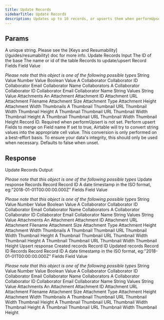 ```yaml
---
title: Update Records
sidebarTitle: Update Records
description: Updates up to 10 records, or upserts them when performUpsert is set.
---
```

    
## Params
    
<ParamField path="key" type="string" required={true}>
  A unique string. Please see the [Keys and Resumability](/guides/resumability)
  doc for more info.
</ParamField><ParamField path="params" type="object" required={true}>
   Update Records Input
<Expandable title="properties" defaultOpen={true}><ParamField path="baseId" type="string" required={true}>
   The ID of the base
</ParamField><ParamField path="tableIdOrName" type="string" required={true}>
   The name or id of the table
</ParamField><ParamField path="records" type="array" required={true}>
   Records to update/upsert
<Expandable title="items" defaultOpen={false}><ParamField path="records[n]" type="object" required={true}>
   Record
<Expandable title="properties" defaultOpen={false}><ParamField path="fields" type="object" required={true}>
   Fields
<Expandable title="properties" defaultOpen={false}><ParamField path="fields[key]" type="string | number | boolean | object | array" required={false}>
   Field Value

*Please note that this object is one of the following possible types*
<Expandable title="possible types for fields[key]" defaultOpen={false}><ParamField path="StringValue" type="string" required={false}>
   String Value
</ParamField><ParamField path="NumberValue" type="number" required={false}>
   Number Value
</ParamField><ParamField path="BooleanValue" type="boolean" required={false}>
   Boolean Value
</ParamField><ParamField path="ACollaborator" type="object" required={false}>
   A Collaborator
<Expandable title="properties" defaultOpen={false}><ParamField path="id" type="string" required={true}>
   Collaborator ID
</ParamField><ParamField path="email" type="string" required={true}>
   Collaborator Email
</ParamField><ParamField path="name" type="string" required={true}>
   Collaborator Name
</ParamField></Expandable></ParamField><ParamField path="Collaborators" type="array" required={false}>
   Collaborators
<Expandable title="items" defaultOpen={false}><ParamField path="Collaborators[n]" type="object" required={false}>
   A Collaborator
<Expandable title="properties" defaultOpen={false}><ParamField path="id" type="string" required={true}>
   Collaborator ID
</ParamField><ParamField path="email" type="string" required={true}>
   Collaborator Email
</ParamField><ParamField path="name" type="string" required={true}>
   Collaborator Name
</ParamField></Expandable></ParamField></Expandable></ParamField><ParamField path="StringValues" type="array" required={false}>
   String Values
<Expandable title="items" defaultOpen={false}><ParamField path="StringValues[n]" type="string" required={false}>
   String Value
</ParamField></Expandable></ParamField><ParamField path="Attachments" type="array" required={false}>
   Attachments
<Expandable title="items" defaultOpen={false}><ParamField path="Attachments[n]" type="object" required={false}>
   An Attachment
<Expandable title="properties" defaultOpen={false}><ParamField path="id" type="string" required={true}>
   Attachment ID
</ParamField><ParamField path="url" type="string" required={true}>
   Attachment URL
</ParamField><ParamField path="filename" type="string" required={true}>
   Attachment Filename
</ParamField><ParamField path="size" type="number" required={true}>
   Attachment Size
</ParamField><ParamField path="type" type="string" required={true}>
   Attachment Type
</ParamField><ParamField path="height" type="number" required={false}>
   Attachment Height
</ParamField><ParamField path="width" type="number" required={false}>
   Attachment Width
</ParamField><ParamField path="thumbnails" type="object" required={false}>
   Thumbnails
<Expandable title="properties" defaultOpen={false}><ParamField path="small" type="object" required={true}>
   A Thumbnail
<Expandable title="properties" defaultOpen={false}><ParamField path="url" type="string" required={true}>
   Thumbnail URL
</ParamField><ParamField path="width" type="number" required={true}>
   Thumbnail Width
</ParamField><ParamField path="height" type="number" required={true}>
   Thumbnail Height
</ParamField></Expandable></ParamField><ParamField path="large" type="object" required={true}>
   A Thumbnail
<Expandable title="properties" defaultOpen={false}><ParamField path="url" type="string" required={true}>
   Thumbnail URL
</ParamField><ParamField path="width" type="number" required={true}>
   Thumbnail Width
</ParamField><ParamField path="height" type="number" required={true}>
   Thumbnail Height
</ParamField></Expandable></ParamField><ParamField path="full" type="object" required={true}>
   A Thumbnail
<Expandable title="properties" defaultOpen={false}><ParamField path="url" type="string" required={true}>
   Thumbnail URL
</ParamField><ParamField path="width" type="number" required={true}>
   Thumbnail Width
</ParamField><ParamField path="height" type="number" required={true}>
   Thumbnail Height
</ParamField></Expandable></ParamField></Expandable></ParamField></Expandable></ParamField></Expandable></ParamField></Expandable></ParamField></Expandable></ParamField><ParamField path="id" type="string" required={false}>
   Record ID. Required when performUpsert is not set.
</ParamField></Expandable></ParamField></Expandable></ParamField><ParamField path="performUpsert" type="object" required={false}>
   Perform upsert
<Expandable title="properties" defaultOpen={false}><ParamField path="fieldsToMergeOn" type="array" required={true}>
   Fields to merge on
<Expandable title="items" defaultOpen={false}><ParamField path="fieldsToMergeOn[n]" type="string" required={true}>
   Field name
</ParamField></Expandable></ParamField></Expandable></ParamField><ParamField path="typecast" type="boolean" required={false}>
   If set to true, Airtable will try to convert string values into the appropriate cell value. This conversion is only performed on a best-effort basis. To ensure your data's integrity, this should only be used when necessary. Defaults to false when unset.
</ParamField></Expandable></ParamField>

## Response

<ResponseField path="response" type="object" required={true}>
   Update Records Output

*Please note that this object is one of the following possible types*
<Expandable title="possible types for response" defaultOpen={false}><ResponseField path="Updateresponse" type="object" required={false}>
   Update response
<Expandable title="properties" defaultOpen={false}><ResponseField path="records" type="array" required={true}>
   Records
<Expandable title="items" defaultOpen={false}><ResponseField path="records[n]" type="object" required={true}>
   Record
<Expandable title="properties" defaultOpen={false}><ResponseField path="id" type="string" required={true}>
   Record ID
</ResponseField><ResponseField path="createdTime" type="string" required={true}>
   A date timestamp in the ISO format, eg:"2018-01-01T00:00:00.000Z"
</ResponseField><ResponseField path="fields" type="object" required={true}>
   Fields
<Expandable title="properties" defaultOpen={false}><ResponseField path="fields[key]" type="string | number | boolean | object | array" required={false}>
   Field Value

*Please note that this object is one of the following possible types*
<Expandable title="possible types for fields[key]" defaultOpen={false}><ResponseField path="StringValue" type="string" required={false}>
   String Value
</ResponseField><ResponseField path="NumberValue" type="number" required={false}>
   Number Value
</ResponseField><ResponseField path="BooleanValue" type="boolean" required={false}>
   Boolean Value
</ResponseField><ResponseField path="ACollaborator" type="object" required={false}>
   A Collaborator
<Expandable title="properties" defaultOpen={false}><ResponseField path="id" type="string" required={true}>
   Collaborator ID
</ResponseField><ResponseField path="email" type="string" required={true}>
   Collaborator Email
</ResponseField><ResponseField path="name" type="string" required={true}>
   Collaborator Name
</ResponseField></Expandable></ResponseField><ResponseField path="Collaborators" type="array" required={false}>
   Collaborators
<Expandable title="items" defaultOpen={false}><ResponseField path="Collaborators[n]" type="object" required={false}>
   A Collaborator
<Expandable title="properties" defaultOpen={false}><ResponseField path="id" type="string" required={true}>
   Collaborator ID
</ResponseField><ResponseField path="email" type="string" required={true}>
   Collaborator Email
</ResponseField><ResponseField path="name" type="string" required={true}>
   Collaborator Name
</ResponseField></Expandable></ResponseField></Expandable></ResponseField><ResponseField path="StringValues" type="array" required={false}>
   String Values
<Expandable title="items" defaultOpen={false}><ResponseField path="StringValues[n]" type="string" required={false}>
   String Value
</ResponseField></Expandable></ResponseField><ResponseField path="Attachments" type="array" required={false}>
   Attachments
<Expandable title="items" defaultOpen={false}><ResponseField path="Attachments[n]" type="object" required={false}>
   An Attachment
<Expandable title="properties" defaultOpen={false}><ResponseField path="id" type="string" required={true}>
   Attachment ID
</ResponseField><ResponseField path="url" type="string" required={true}>
   Attachment URL
</ResponseField><ResponseField path="filename" type="string" required={true}>
   Attachment Filename
</ResponseField><ResponseField path="size" type="number" required={true}>
   Attachment Size
</ResponseField><ResponseField path="type" type="string" required={true}>
   Attachment Type
</ResponseField><ResponseField path="height" type="number" required={false}>
   Attachment Height
</ResponseField><ResponseField path="width" type="number" required={false}>
   Attachment Width
</ResponseField><ResponseField path="thumbnails" type="object" required={false}>
   Thumbnails
<Expandable title="properties" defaultOpen={false}><ResponseField path="small" type="object" required={true}>
   A Thumbnail
<Expandable title="properties" defaultOpen={false}><ResponseField path="url" type="string" required={true}>
   Thumbnail URL
</ResponseField><ResponseField path="width" type="number" required={true}>
   Thumbnail Width
</ResponseField><ResponseField path="height" type="number" required={true}>
   Thumbnail Height
</ResponseField></Expandable></ResponseField><ResponseField path="large" type="object" required={true}>
   A Thumbnail
<Expandable title="properties" defaultOpen={false}><ResponseField path="url" type="string" required={true}>
   Thumbnail URL
</ResponseField><ResponseField path="width" type="number" required={true}>
   Thumbnail Width
</ResponseField><ResponseField path="height" type="number" required={true}>
   Thumbnail Height
</ResponseField></Expandable></ResponseField><ResponseField path="full" type="object" required={true}>
   A Thumbnail
<Expandable title="properties" defaultOpen={false}><ResponseField path="url" type="string" required={true}>
   Thumbnail URL
</ResponseField><ResponseField path="width" type="number" required={true}>
   Thumbnail Width
</ResponseField><ResponseField path="height" type="number" required={true}>
   Thumbnail Height
</ResponseField></Expandable></ResponseField></Expandable></ResponseField></Expandable></ResponseField></Expandable></ResponseField></Expandable></ResponseField></Expandable></ResponseField></Expandable></ResponseField></Expandable></ResponseField></Expandable></ResponseField><ResponseField path="Upsertresponse" type="object" required={false}>
   Upsert response
<Expandable title="properties" defaultOpen={false}><ResponseField path="createdRecords" type="array" required={true}>
   Created records
<Expandable title="items" defaultOpen={false}><ResponseField path="createdRecords[n]" type="string" required={true}>
   Record ID
</ResponseField></Expandable></ResponseField><ResponseField path="updatedRecords" type="array" required={true}>
   Updated records
<Expandable title="items" defaultOpen={false}><ResponseField path="updatedRecords[n]" type="string" required={true}>
   Record ID
</ResponseField></Expandable></ResponseField><ResponseField path="records" type="array" required={true}>
   Records
<Expandable title="items" defaultOpen={false}><ResponseField path="records[n]" type="object" required={true}>
   Record
<Expandable title="properties" defaultOpen={false}><ResponseField path="id" type="string" required={true}>
   Record ID
</ResponseField><ResponseField path="createdTime" type="string" required={true}>
   A date timestamp in the ISO format, eg:"2018-01-01T00:00:00.000Z"
</ResponseField><ResponseField path="fields" type="object" required={true}>
   Fields
<Expandable title="properties" defaultOpen={false}><ResponseField path="fields[key]" type="string | number | boolean | object | array" required={false}>
   Field Value

*Please note that this object is one of the following possible types*
<Expandable title="possible types for fields[key]" defaultOpen={false}><ResponseField path="StringValue" type="string" required={false}>
   String Value
</ResponseField><ResponseField path="NumberValue" type="number" required={false}>
   Number Value
</ResponseField><ResponseField path="BooleanValue" type="boolean" required={false}>
   Boolean Value
</ResponseField><ResponseField path="ACollaborator" type="object" required={false}>
   A Collaborator
<Expandable title="properties" defaultOpen={false}><ResponseField path="id" type="string" required={true}>
   Collaborator ID
</ResponseField><ResponseField path="email" type="string" required={true}>
   Collaborator Email
</ResponseField><ResponseField path="name" type="string" required={true}>
   Collaborator Name
</ResponseField></Expandable></ResponseField><ResponseField path="Collaborators" type="array" required={false}>
   Collaborators
<Expandable title="items" defaultOpen={false}><ResponseField path="Collaborators[n]" type="object" required={false}>
   A Collaborator
<Expandable title="properties" defaultOpen={false}><ResponseField path="id" type="string" required={true}>
   Collaborator ID
</ResponseField><ResponseField path="email" type="string" required={true}>
   Collaborator Email
</ResponseField><ResponseField path="name" type="string" required={true}>
   Collaborator Name
</ResponseField></Expandable></ResponseField></Expandable></ResponseField><ResponseField path="StringValues" type="array" required={false}>
   String Values
<Expandable title="items" defaultOpen={false}><ResponseField path="StringValues[n]" type="string" required={false}>
   String Value
</ResponseField></Expandable></ResponseField><ResponseField path="Attachments" type="array" required={false}>
   Attachments
<Expandable title="items" defaultOpen={false}><ResponseField path="Attachments[n]" type="object" required={false}>
   An Attachment
<Expandable title="properties" defaultOpen={false}><ResponseField path="id" type="string" required={true}>
   Attachment ID
</ResponseField><ResponseField path="url" type="string" required={true}>
   Attachment URL
</ResponseField><ResponseField path="filename" type="string" required={true}>
   Attachment Filename
</ResponseField><ResponseField path="size" type="number" required={true}>
   Attachment Size
</ResponseField><ResponseField path="type" type="string" required={true}>
   Attachment Type
</ResponseField><ResponseField path="height" type="number" required={false}>
   Attachment Height
</ResponseField><ResponseField path="width" type="number" required={false}>
   Attachment Width
</ResponseField><ResponseField path="thumbnails" type="object" required={false}>
   Thumbnails
<Expandable title="properties" defaultOpen={false}><ResponseField path="small" type="object" required={true}>
   A Thumbnail
<Expandable title="properties" defaultOpen={false}><ResponseField path="url" type="string" required={true}>
   Thumbnail URL
</ResponseField><ResponseField path="width" type="number" required={true}>
   Thumbnail Width
</ResponseField><ResponseField path="height" type="number" required={true}>
   Thumbnail Height
</ResponseField></Expandable></ResponseField><ResponseField path="large" type="object" required={true}>
   A Thumbnail
<Expandable title="properties" defaultOpen={false}><ResponseField path="url" type="string" required={true}>
   Thumbnail URL
</ResponseField><ResponseField path="width" type="number" required={true}>
   Thumbnail Width
</ResponseField><ResponseField path="height" type="number" required={true}>
   Thumbnail Height
</ResponseField></Expandable></ResponseField><ResponseField path="full" type="object" required={true}>
   A Thumbnail
<Expandable title="properties" defaultOpen={false}><ResponseField path="url" type="string" required={true}>
   Thumbnail URL
</ResponseField><ResponseField path="width" type="number" required={true}>
   Thumbnail Width
</ResponseField><ResponseField path="height" type="number" required={true}>
   Thumbnail Height
</ResponseField></Expandable></ResponseField></Expandable></ResponseField></Expandable></ResponseField></Expandable></ResponseField></Expandable></ResponseField></Expandable></ResponseField></Expandable></ResponseField></Expandable></ResponseField></Expandable></ResponseField></Expandable></ResponseField>
